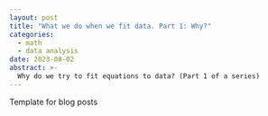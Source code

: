 ```yaml
---
layout: post
title: "What we do when we fit data. Part 1: Why?"
categories:
  - math
  - data analysis
date: 2023-08-02
abstract: >-
  Why do we try to fit equations to data? (Part 1 of a series)
---
```


Template for blog posts